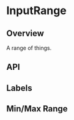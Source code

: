 
<Meta of={InputRangeStories} />

# InputRange

<ResourceLinks
  sourceCode="https://github.com/cultureamp/kaizen-design-system/tree/main/packages/components/src/Input/InputRange"
  className="!mb-8"
/>

<KAIOInstallation exportNames="InputRange" />

## Overview

A range of things.

<Canvas of={InputRangeStories.Playground} />
<Controls of={InputRangeStories.Playground} />

## API

## Labels

<Canvas of={InputRangeStories.Labels} />

## Min/Max Range

<Canvas of={InputRangeStories.Range} />
